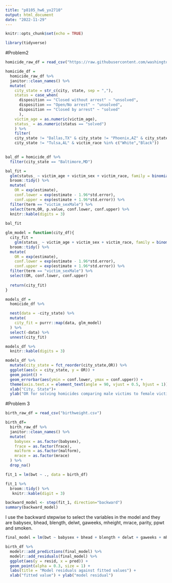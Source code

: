 ```yaml
---
title: "p8105_hw6_yx2710"
output: html_document
date: "2022-11-29"
---
```


```r
knitr::opts_chunk$set(echo = TRUE)
```

```r
library(tidyverse)
```


#Problem2
```r
homicide_raw_df = read_csv("https://raw.githubusercontent.com/washingtonpost/data-homicides/master/homicide-data.csv")
```


```r
homicide_df = 
  homicide_raw_df %>% 
  janitor::clean_names() %>% 
  mutate(
    city_state = str_c(city, state, sep = ","),
    status = case_when(
      disposition == "Closed without arrest" ~ "unsolved",
      disposition == "Open/No arrest" ~ "unsolved",
      disposition == "Closed by arrest" ~ "solved"
      ),
    victim_age = as.numeric(victim_age),
    status_ = as.numeric(status == "solved")
    ) %>% 
    filter(
    city_state != "Dallas,TX" & city_state != "Phoenix,AZ" & city_state != "Kansas City,MO" &
    city_state != "Tulsa,AL" & victim_race %in% c("White","Black"))
    
```

```r
bal_df = homicide_df %>% 
  filter(city_state == "Baltimore,MD") 
```

```r
bal_fit = 
  glm(status_ ~ victim_age + victim_sex + victim_race, family = binomial(), data = bal_df) %>% 
  broom::tidy() %>% 
  mutate(
    OR = exp(estimate),
    conf.lower = exp(estimate - 1.96*std.error),
    conf.upper = exp(estimate + 1.96*std.error)) %>% 
  filter(term == "victim_sexMale") %>% 
  select(term,OR, p.value, conf.lower, conf.upper) %>% 
  knitr::kable(digits = 3)
  
bal_fit
```

```r
glm_model = function(city_df){
  city_fit = 
    glm(status_ ~ victim_age + victim_sex + victim_race, family = binomial(), data = city_df) %>%
  broom::tidy() %>% 
  mutate(
    OR = exp(estimate),
    conf.lower = exp(estimate - 1.96*std.error),
    conf.upper = exp(estimate + 1.96*std.error)) %>%
  filter(term == "victim_sexMale") %>%
  select(OR, conf.lower, conf.upper)
  
  return(city_fit)
}
```

```r
models_df = 
  homicide_df %>% 

  nest(data = -city_state) %>% 
  mutate(
    city_fit = purrr::map(data, glm_model)
  ) %>% 
  select(-data) %>% 
  unnest(city_fit)

models_df %>% 
  knitr::kable(digits = 3)
```

```r
models_df %>% 
  mutate(city_state = fct_reorder(city_state,OR)) %>% 
  ggplot(aes(x = city_state, y = OR)) +
  geom_point() +
  geom_errorbar(aes(ymin = conf.lower, ymax = conf.upper)) +
  theme(axis.text.x = element_text(angle = 90, vjust = 0.5, hjust = 1))+
  xlab("City, State")+
  ylab("OR for solving homicides comparing male victims to female victims")
```

#Problem 3

```r
birth_raw_df = read_csv("birthweight.csv")
```

```r
birth_df= 
  birth_raw_df %>% 
  janitor::clean_names() %>% 
  mutate(
    babysex = as.factor(babysex),
    frace = as.factor(frace),
    malform = as.factor(malform),
    mrace = as.factor(mrace)
  ) %>% 
  drop_na()
```

```r
fit_1 = lm(bwt ~ ., data = birth_df)

fit_1 %>% 
  broom::tidy() %>%
   knitr::kable(digit = 3)

backward_model <- step(fit_1, direction="backward")
summary(backward_model)
```
I use the backward stepwise to select the variables in the model and they are babysex, bhead, blength, delwt, gaweeks, mheight, mrace, parity, ppwt and smoken.

```r
final_model = lm(bwt ~ babysex + bhead + blength + delwt + gaweeks + mheight + mrace + parity + ppwt + smoken, data = birth_df)
```


```r
birth_df %>%
  modelr::add_predictions(final_model) %>%
  modelr::add_residuals(final_model) %>%
  ggplot(aes(y = resid, x = pred)) + 
  geom_point(alpha = 0.3, size = 1) +
  labs(title = "Model residuals against fitted values") +
  xlab("fitted value") + ylab("model residual")
```










